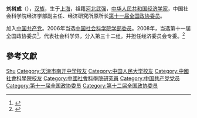 '''刘树成'''（{{bd|1945年||}}），[[汉族|汉族]]，生于[[上海|上海]]，祖籍[[河北省|河北]][[武强县|武强]]，[[中华人民共和国|中华人民共和国]][[经济学家|经济学家]]，中国社会科学院经济学部副主任、经济研究所原所长[[第十一届全国政协委员|第十一届全国政协委员]]。

加入[[中国共产党|中国共产党]]。2006年当选[[中国社会科学院学部委员|中国社会科学院学部委员]]。2008年，当选第十一届全国政协委员<ref>{{cite news|title=第十一届全国政协委员名单|url=http://www.indaa.com.cn/zt/2009qglh/zxzs/200903/t20090303_127573.html|accessdate=2013-04-09|newspaper=新华社北京1月25日电 中国人民政治协商会议第十一届全国委员会委员名单(共2237人，2008年1月25日政协第十届全国委员会常务委员会第二十次会议通过)|date=2008年1月25日|deadurl=yes|archiveurl=https://web.archive.org/web/20130928014403/http://www.indaa.com.cn/zt/2009qglh/zxzs/200903/t20090303_127573.html|archivedate=2013年9月28日}}</ref>，代表社会科学界，分入第三十二组。并担任经济委员会专委。<ref>{{cite news|title=全国政协信息-刘树成|url=http://www.cppcc.gov.cn/CMS/wylibary/showJcwyxtInfoWylibary.action?tabJcwyxt.guid=11W0011110&wytype=wjwy|accessdate=2013-04-11|newspaper=全国政协委员会|archive-date=2016-03-04|archive-url=https://web.archive.org/web/20160304111058/http://www.cppcc.gov.cn/CMS/wylibary/showJcwyxtInfoWylibary.action?tabJcwyxt.guid=11W0011110&wytype=wjwy|dead-url=no}}</ref>

== 參考文獻 ==
{{reflist}}

{{中国政治人物小作品}}
{{中国社会科学院学部委员}}

{{Authority control}}
{{DEFAULTSORT:Liu刘}}
[[Category:刘姓|Shu]]
[[Category:天津市南开中学校友|Category:天津市南开中学校友]]
[[Category:中国人民大学校友|Category:中国人民大学校友]]
[[Category:中國社會科學院校友|Category:中國社會科學院校友]]
[[Category:中國社會科學院研究員|Category:中國社會科學院研究員]]
[[Category:中国共产党党员|Category:中国共产党党员]]
[[Category:第十一届全国政协委员|Category:第十一届全国政协委员]]
[[Category:第十二届全国政协委员|Category:第十二届全国政协委员]]